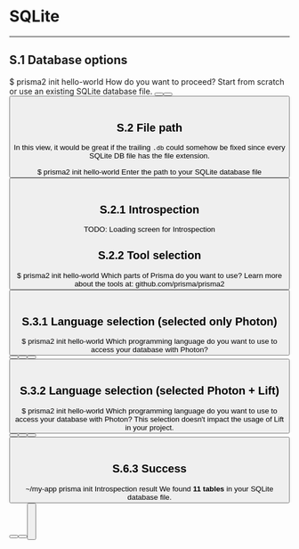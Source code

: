 
# SQLite

---

## S.1 Database options

<Terminal>
  $ prisma2 init hello-world
  <Spacer height={20} />
  <SectionTitle>How do you want to proceed?</SectionTitle>
  <Spacer height={8} />
  <span>Start from scratch or use an existing SQLite database file.</span>
  
  <Spacer height={16} />
  <Line />
  <Spacer height={16} />
  <Button label="Create new SQLite file" description="We'll help you with the setup" labelWidth={220} isSelected />
  <Button label="Use existing SQLite file" description="Requires the path to the file" labelWidth={220} />
  <Spacer height={16} />
  <Line />
  <Spacer height={16} />
  <Button icon="back" label="Back" description="(Database credentials)" />
</Terminal>

<br/>

## S.2 File path

In this view, it would be great if the trailing `.db` could somehow be fixed since every SQLite DB file has the file extension. 

<Terminal>
  $ prisma2 init hello-world
  <Spacer height={20} />
  <SectionTitle>Enter the path to your SQLite database file</SectionTitle>
  <Spacer height={8} />
  <Line />
  <Spacer height={16} />
  <TextInput label="File path" placeholder="./my.db" labelWidth={80} />
  <Spacer height={16} />
  <Button icon="back" label="Back" description="(Database credentials)" />
</Terminal>

<br/>

## S.2.1 Introspection

TODO: Loading screen for Introspection

## S.2.2 Tool selection

<Terminal>
  $ prisma2 init hello-world
  <Spacer height={20} />
  <SectionTitle>Which parts of Prisma do you want to use?</SectionTitle>
  <Spacer height={8} />
  <span>Learn more about the tools at: github.com/prisma/prisma2</span>
  <Spacer height={16} />
  <Line />
  <Spacer height={16} />
  <Checkbox label="Photon" description="Type-safe database client" labelWidth={80} isChecked isSelected />
  <Checkbox label="Lift" description="Declarative data modeling & migrations" labelWidth={80} />
  <Spacer height={16} />
  <Line />
  <Spacer height={16} />
  <Button label="Confirm" />
</Terminal>

<br/>

## S.3.1 Language selection (selected only Photon)

<Terminal>
  $ prisma2 init hello-world
  <Spacer height={20} />
  <SectionTitle>Which programming language do you want to use to access your database with Photon?</SectionTitle>
  <Spacer height={8} />
  <Line />
  <Spacer height={16} />
  <Button label="JavaScript" labelWidth={100} isSelected />
  <Button label="TypeScript" labelWidth={100} />
  <Button label="Go" description="(Coming soon)" isDisabled />
  <Spacer height={16} />
  <Line />
  <Spacer height={16} />
  <Button icon="back" label="Back" description="(Tool selection)" />
</Terminal>

<br/>

## S.3.2 Language selection (selected Photon + Lift)

<Terminal>
  $ prisma2 init hello-world
  <Spacer height={20} />
  <SectionTitle>Which programming language do you want to use to access your database with Photon?</SectionTitle>
  <Spacer height={8} />
  <span>This selection doesn't impact the usage of Lift in your project.</span>
  <Spacer height={16} />
  <Button label="JavaScript" labelWidth={100} isSelected />
  <Button label="TypeScript" labelWidth={100} />
  <Button label="Go" description="(Coming soon)" isDisabled />
  <Spacer height={16} />
  <Line />
  <Spacer height={16} />
  <Button icon="back" label="Back" description="(Tool selection)" />
</Terminal>

<br/>

## S.6.3 Success

<Terminal>
  ~/my-app prisma init
  <Spacer height={20} />
  <Success message="You're all set!" />
  <Spacer height={20} />
  <SectionTitle>Introspection result</SectionTitle>
  <Spacer height={8} />
  <span>We found <b>11 tables</b> in your SQLite database file.</span >
  <Spacer height={16} />
  <Line />
  <Spacer height={16} />
  <Button label="Create new PostgreSQL schema" description="Beginner's choice" labelWidth={240}/>
  <Button label="Use existing PostgreSQL schema" description="Found 5 schemas" labelWidth={240} isSelected />
  <Spacer height={16} />
  <Line />
  <Spacer height={16} />
  <Button icon="back" label="Back" description="(Database credentials)" />
</Terminal>

<br />
<br />
<br />
<br />












<!-- ## SQLite



<Terminal>
  ~/my-app prisma init
  <Spacer height={20} />
  <SectionTitle>How do you want to proceed?</SectionTitle>
  <Spacer height={8} />
  <Line />
  <Spacer height={16} />
  <Button label="Create a new SQLite file" description="Beginner's choice" href="#select-tools" labelWidth={230} />
  <Button label="Use an existing SQLite file" description="Requires the path to the file" labelWidth={230} isSelected />
  <Spacer height={16} />
  <Line />
  <Spacer height={16} />
  <Button icon="back" label="Back" description="(Database selection)" href="#selecting-a-database" />
</Terminal>

<br/>

## Select tools

<Terminal>
  ~/my-app prisma init
  <Spacer height={20} />
  <SectionTitle>Which parts of Prisma do you want to use?</SectionTitle>
  <Spacer height={4} />
  <span>Learn more about the tools at prisma.io/docs</span>
  <Spacer height={16} />
  <Line />
  <Spacer height={16} />
  <Checkbox label="Photon" description="Type-safe database client" labelWidth={80} isChecked />
  <Checkbox label="Lift" description="Declarative data modeling & migrations" labelWidth={80} isSelected />
  <Spacer height={16} />
  <Line />
  <Spacer height={16} />
  <Button label="Confirm" />
</Terminal>

<br/>

## Select language
<Terminal>
  ~/my-app prisma init
  <Spacer height={20} />
  <SectionTitle>Which programming language do you want to use to access your database with Photon?</SectionTitle>
  <Spacer height={8} />
  <Line />
  <Spacer height={16} />
  <Button label="TypeScript" isSelected />
  <Button label="JavaScript" />
  <Button label="Go" description="(Coming soon)" isDisabled />
  <Spacer height={16} />
  <Line />
  <Spacer height={16} />
  <Button icon="back" label="Back" description="(Tool selection)" />
</Terminal>

<br/>

## Select boilerplate

<Terminal>
  ~/my-app prisma init
  <Spacer height={20} />
  <SectionTitle>Do you want to use a boilerplate or explore Prisma from scratch?</SectionTitle>
  <Spacer height={8} />
  <Line />
  <Spacer height={16} />
  <Button label="From scratch" description="Simple script with API examples" labelWidth={180} isSelected />
  <Button label="GraphQL boilerplate" description="GraphQL server example" labelWidth={180} />
  <Button label="REST boilerplate" description="REST API example (using express.js)" labelWidth={180} />
  <Button label="gRPC boilerplate" description="gRPC API example (client + server)" labelWidth={180} />
  <Button label="No boilerplate" description="Just generate the Prisma schema" labelWidth={180} />
  <Spacer height={16} />
  <Line />
  <Spacer height={16} />
  <Button icon="back" label="Back" description="(Language selection)" />
</Terminal> -->